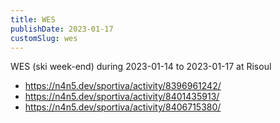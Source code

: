 ```yaml
---
title: WES
publishDate: 2023-01-17
customSlug: wes
---
```


WES (ski week-end) during 2023-01-14 to 2023-01-17 at Risoul

- https://n4n5.dev/sportiva/activity/8396961242/
- https://n4n5.dev/sportiva/activity/8401435913/
- https://n4n5.dev/sportiva/activity/8406715380/
